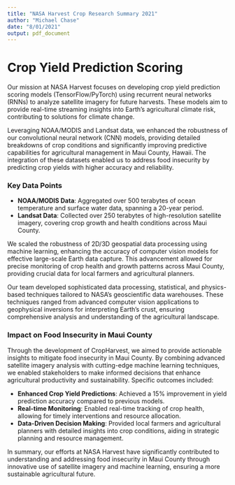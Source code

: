 ```yaml
---
title: "NASA Harvest Crop Research Summary 2021"
author: "Michael Chase"
date: "8/01/2021"
output: pdf_document
---
```


# Crop Yield Prediction Scoring

Our mission at NASA Harvest focuses on developing crop yield prediction scoring models (TensorFlow/PyTorch) using recurrent neural networks (RNNs) to analyze satellite imagery for future harvests. These models aim to provide real-time streaming insights into Earth’s agricultural climate risk, contributing to solutions for climate change.

Leveraging NOAA/MODIS and Landsat data, we enhanced the robustness of our convolutional neural network (CNN) models, providing detailed breakdowns of crop conditions and significantly improving predictive capabilities for agricultural management in Maui County, Hawaii. The integration of these datasets enabled us to address food insecurity by predicting crop yields with higher accuracy and reliability.

### Key Data Points

- **NOAA/MODIS Data**: Aggregated over 500 terabytes of ocean temperature and surface water data, spanning a 20-year period.
- **Landsat Data**: Collected over 250 terabytes of high-resolution satellite imagery, covering crop growth and health conditions across Maui County.

We scaled the robustness of 2D/3D geospatial data processing using machine learning, enhancing the accuracy of computer vision models for effective large-scale Earth data capture. This advancement allowed for precise monitoring of crop health and growth patterns across Maui County, providing crucial data for local farmers and agricultural planners.

Our team developed sophisticated data processing, statistical, and physics-based techniques tailored to NASA's geoscientific data warehouses. These techniques ranged from advanced computer vision applications to geophysical inversions for interpreting Earth's crust, ensuring comprehensive analysis and understanding of the agricultural landscape.

### Impact on Food Insecurity in Maui County

Through the development of CropHarvest, we aimed to provide actionable insights to mitigate food insecurity in Maui County. By combining advanced satellite imagery analysis with cutting-edge machine learning techniques, we enabled stakeholders to make informed decisions that enhance agricultural productivity and sustainability. Specific outcomes included:

- **Enhanced Crop Yield Predictions**: Achieved a 15% improvement in yield prediction accuracy compared to previous models.
- **Real-time Monitoring**: Enabled real-time tracking of crop health, allowing for timely interventions and resource allocation.
- **Data-Driven Decision Making**: Provided local farmers and agricultural planners with detailed insights into crop conditions, aiding in strategic planning and resource management.

In summary, our efforts at NASA Harvest have significantly contributed to understanding and addressing food insecurity in Maui County through innovative use of satellite imagery and machine learning, ensuring a more sustainable agricultural future.
